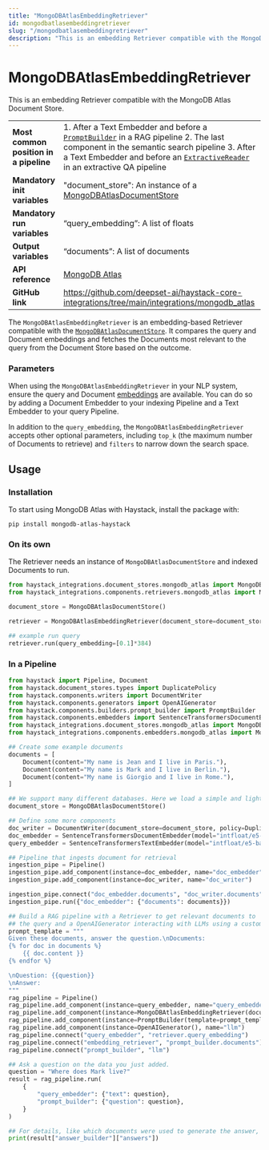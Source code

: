 ```yaml
---
title: "MongoDBAtlasEmbeddingRetriever"
id: mongodbatlasembeddingretriever
slug: "/mongodbatlasembeddingretriever"
description: "This is an embedding Retriever compatible with the MongoDB Atlas Document Store."
---
```


# MongoDBAtlasEmbeddingRetriever

This is an embedding Retriever compatible with the MongoDB Atlas Document Store.

|  |  |
| --- | --- |
| **Most common position in a pipeline** | 1. After a Text Embedder and before a [`PromptBuilder`](../builders/promptbuilder.mdx)   in a RAG pipeline 2. The last component in the semantic search pipeline 3. After a Text Embedder and before an [`ExtractiveReader`](../readers/extractivereader.mdx)   in an extractive QA pipeline |
| **Mandatory init variables**           | "document_store": An instance of a [MongoDBAtlasDocumentStore](../../document-stores/mongodbatlasdocumentstore.mdx)                                                                                                                                                                           |
| **Mandatory run variables**            | “query_embedding”: A list of floats                                                                                                                                                                                                                                       |
| **Output variables**                   | “documents”: A list of documents                                                                                                                                                                                                                                          |
| **API reference**                      | [MongoDB Atlas](/reference/integrations-mongodb-atlas)                                                                                                                                                                                                                           |
| **GitHub link**                        | https://github.com/deepset-ai/haystack-core-integrations/tree/main/integrations/mongodb_atlas                                                                                                                                                                           |

The `MongoDBAtlasEmbeddingRetriever` is an embedding-based Retriever compatible with the [`MongoDBAtlasDocumentStore`](../../document-stores/mongodbatlasdocumentstore.mdx). It compares the query and Document embeddings and fetches the Documents most relevant to the query from the Document Store based on the outcome.

### Parameters

When using the `MongoDBAtlasEmbeddingRetriever` in your NLP system, ensure the query and Document [embeddings](../embedders.mdx) are available. You can do so by adding a Document Embedder to your indexing Pipeline and a Text Embedder to your query Pipeline.

In addition to the `query_embedding`, the `MongoDBAtlasEmbeddingRetriever` accepts other optional parameters, including `top_k` (the maximum number of Documents to retrieve) and `filters` to narrow down the search space.

## Usage

### Installation

To start using MongoDB Atlas with Haystack, install the package with:

```shell
pip install mongodb-atlas-haystack
```

### On its own

The Retriever needs an instance of `MongoDBAtlasDocumentStore` and indexed Documents to run.

```python
from haystack_integrations.document_stores.mongodb_atlas import MongoDBAtlasDocumentStore
from haystack_integrations.components.retrievers.mongodb_atlas import MongoDBAtlasEmbeddingRetriever

document_store = MongoDBAtlasDocumentStore()

retriever = MongoDBAtlasEmbeddingRetriever(document_store=document_store)

## example run query
retriever.run(query_embedding=[0.1]*384)
```

### In a Pipeline

```python
from haystack import Pipeline, Document
from haystack.document_stores.types import DuplicatePolicy
from haystack.components.writers import DocumentWriter
from haystack.components.generators import OpenAIGenerator
from haystack.components.builders.prompt_builder import PromptBuilder
from haystack.components.embedders import SentenceTransformersDocumentEmbedder, SentenceTransformersTextEmbedder
from haystack_integrations.document_stores.mongodb_atlas import MongoDBAtlasDocumentStore
from haystack_integrations.components.embedders.mongodb_atlas import MongoDBAtlasEmbeddingRetriever

## Create some example documents
documents = [
    Document(content="My name is Jean and I live in Paris."),
    Document(content="My name is Mark and I live in Berlin."),
    Document(content="My name is Giorgio and I live in Rome."),
]

## We support many different databases. Here we load a simple and lightweight in-memory document store.
document_store = MongoDBAtlasDocumentStore()

## Define some more components
doc_writer = DocumentWriter(document_store=document_store, policy=DuplicatePolicy.SKIP)
doc_embedder = SentenceTransformersDocumentEmbedder(model="intfloat/e5-base-v2")
query_embedder = SentenceTransformersTextEmbedder(model="intfloat/e5-base-v2")

## Pipeline that ingests document for retrieval
ingestion_pipe = Pipeline()
ingestion_pipe.add_component(instance=doc_embedder, name="doc_embedder")
ingestion_pipe.add_component(instance=doc_writer, name="doc_writer")

ingestion_pipe.connect("doc_embedder.documents", "doc_writer.documents")
ingestion_pipe.run({"doc_embedder": {"documents": documents}})

## Build a RAG pipeline with a Retriever to get relevant documents to
## the query and a OpenAIGenerator interacting with LLMs using a custom prompt.
prompt_template = """
Given these documents, answer the question.\nDocuments:
{% for doc in documents %}
    {{ doc.content }}
{% endfor %}

\nQuestion: {{question}}
\nAnswer:
"""
rag_pipeline = Pipeline()
rag_pipeline.add_component(instance=query_embedder, name="query_embedder")
rag_pipeline.add_component(instance=MongoDBAtlasEmbeddingRetriever(document_store=document_store), name="retriever")
rag_pipeline.add_component(instance=PromptBuilder(template=prompt_template), name="prompt_builder")
rag_pipeline.add_component(instance=OpenAIGenerator(), name="llm")
rag_pipeline.connect("query_embedder", "retriever.query_embedding")
rag_pipeline.connect("embedding_retriever", "prompt_builder.documents")
rag_pipeline.connect("prompt_builder", "llm")

## Ask a question on the data you just added.
question = "Where does Mark live?"
result = rag_pipeline.run(
    {
        "query_embedder": {"text": question},
        "prompt_builder": {"question": question},
    }
)

## For details, like which documents were used to generate the answer, look into the GeneratedAnswer object
print(result["answer_builder"]["answers"])
```
